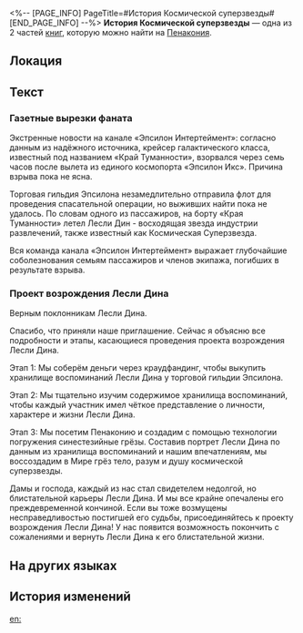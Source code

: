 <%-- [PAGE_INFO]
PageTitle=#История Космической суперзвезды#
[END_PAGE_INFO] --%>
{{Дополнить}}
{{Книга Инфобокс
|id           = 307
|Название     = 
|Изображение  = Предмет Газета.png
|Мир          = Пенакония
|Томов        = 2
|Автор        = <!--нужно добавить-->
|Описание     = Подсказки, найденные в истории о жизни космической суперзвезды Лесли Дина.
|Том1         = {{tx}}
|Источник1    = {{tx|Отсутствует источник}}
|Том2         = {{tx}}
|Источник2    = {{tx|Отсутствует источник}}
|Персонажи    = 
|Фракции      = 
}}
'''История Космической суперзвезды''' — одна из 2 частей [[Книги|книг]], которую можно найти на [[Пенакония]].

==Локация==
{{Отметка карты|<!--название карты-->|<!--id отметки-->}}

==Текст==
===Газетные вырезки фаната===
<div align="center">{{Размер|+2|Скорбные новости: скончался Лесли Дин, космическая суперзвезда}}</div>

Экстренные новости на канале «Эпсилон Интертеймент»: согласно данным из надёжного источника, крейсер галактического класса, известный под названием «Край Туманности», взорвался через семь часов после вылета из единого космопорта «Эпсилон Икс». Причина взрыва пока не ясна.

Торговая гильдия Эпсилона незамедлительно отправила флот для проведения спасательной операции, но выживших найти пока не удалось. По словам одного из пассажиров, на борту «Края Туманности» летел Лесли Дин - восходящая звезда индустрии развлечений, также известный как Космическая Суперзвезда.

Вся команда канала «Эпсилон Интертеймент» выражает глубочайшие соболезнования семьям пассажиров и членов экипажа, погибших в результате взрыва.

===Проект возрождения Лесли Дина===
Верным поклонникам Лесли Дина.

Спасибо, что приняли наше приглашение. Сейчас я объясню все подробности и этапы, касающиеся проведения проекта возрождения Лесли Дина.

Этап 1: Мы соберём деньги через краудфандинг, чтобы выкупить хранилище воспоминаний Лесли Дина у торговой гильдии Эпсилона.

Этап 2: Мы тщательно изучим содержимое хранилища воспоминаний, чтобы каждый участник имел чёткое представление о личности, характере и жизни Лесли Дина.

Этап 3: Мы посетим Пенаконию и создадим с помощью технологии погружения синестезийные грёзы. Составив портрет Лесли Дина по данным из хранилища воспоминаний и нашим впечатлениям, мы воссоздадим в Мире грёз тело, разум и душу космической суперзвезды.

Дамы и господа, каждый из нас стал свидетелем недолгой, но блистательной карьеры Лесли Дина. И мы все крайне опечалены его преждевременной кончиной. Если вы тоже возмущены несправедливостью постигшей его судьбы, присоединяйтесь к проекту возрождения Лесли Дина! У нас появится возможность покончить с сожалениями и вернуть Лесли Дина к его блистательной жизни.

==На других языках==
{{На других языках
|en   = Cosmic Star's Story
|zhs  = 银河之星的故事
|zht  = 銀河之星的故事
|ja   = 銀河のスターの物語
|ko   = 은하 스타의 이야기
|es   = Historia de la superestrella galáctica
|fr   = Histoire de l'Étoile cosmique
|ru   = История Космической суперзвезды
|th   = เรื่องราวของซูเปอร์สตาร์แห่งกาแล็กซี
|vi   = Câu Chuyện Của Ngôi Sao Ngân Hà
|de   = Die Geschichte vom galaktischen Superstar
|id   = Kisah Bintang Galaksi
|pt   = História da Estrela Cósmica
}}

==История изменений==
{{История изменений|3.5}}

[[en:]]